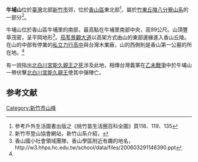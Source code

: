 '''牛埔山'''位於[[臺灣|臺灣]]北部[[新竹市|新竹市]]郊，位於[[香山區|香山區]]東北部<ref name="戶外生活地圖">參考戶外生活圖書出版之《桃竹苗生活圈百科全圖》頁118、119、135</ref>，屬於[[竹東丘陵|竹東丘陵]][[八分寮山系|八分寮山系]]的一部分<ref>新竹市登山協會網站，新竹山系介紹，{{cite web |url=http://www.hcmt.org.tw/hcmtbook/index.htm |title=存档副本 |accessdate=2007-07-23 |deadurl=yes |archiveurl=https://web.archive.org/web/20070928104358/http://www.hcmt.org.tw/hcmtbook/index.htm |archivedate=2007-09-28 }}</ref>。

牛埔山位於香山區牛埔里的南部，最高點在牛埔里南部中央，高99公尺。山頂豐草茂密，呈平岡地形<ref>香山國小社會領域團隊，香山學區附近有趣的地名，http://w3.hhps.hc.edu.tw/school/data/files/200603291146390.ppt{{dead link|date=2018年3月 |bot=InternetArchiveBot |fix-attempted=yes }}</ref>。[[茄苳景觀大道|茄苳景觀大道]]以高架方式由山的東部邊緣進入香山丘陵。在山的中部有停業的[[私立力行高中|私立力行高中]]與台灣木業廠，山的西側則是香山第一公墓的所在地。<ref name="戶外生活地圖"/>

有一說指出[[北白川宮能久親王#死亡之謎|北白川宮能久親王之死]]涉及此地，相傳台灣義軍在[[乙未戰爭|乙未戰爭]]中於牛埔山一帶伏擊[[北白川宮能久親王|北白川宮能久親王]]使其中彈陣亡。

==参考文献==
<div class="references-small">
<references />
</div>

{{tw-geo-stub}}

[[Category:新竹市山峰|Category:新竹市山峰]]